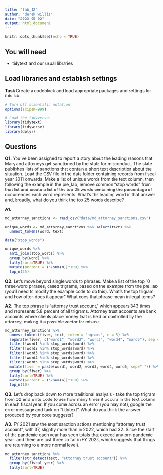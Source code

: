 ```yaml
---
title: "lab_12"
author: "derek willis"
date: "2023-05-02"
output: html_document
---
```


```r
knitr::opts_chunk$set(echo = TRUE)
```

## You will need

* tidytext and our usual libraries

## Load libraries and establish settings

**Task** Create a codeblock and load appropriate packages and settings for this lab.

```r
# Turn off scientific notation
options(scipen=999)

# Load the tidyverse.
library(tidytext)
library(tidyverse)
library(dplyr)
```

## Questions

**Q1.** You've been assigned to report a story about the leading reasons that Maryland attorneys get sanctioned by the state for misconduct. The state [publishes lists of sanctions](https://www.courts.state.md.us/attygrievance/sanctions) that contain a short text description about the situation. Load the CSV file in the data folder containing records from fiscal year 2011 onwards. Make a list of unique words from the text column, then following the example in the pre_lab, remove common "stop words" from that list and create a list of the top 25 words containing the percentage of occurrences each word represents. What's the leading word in that answer and, broadly, what do you think the top 25 words describe?

**A1.** 

```r
md_attorney_sanctions <- read_csv("data/md_attorney_sanctions.csv")

unique_words <- md_attorney_sanctions %>% select(text) %>%
  unnest_tokens(word, text)

data("stop_words")

unique_words %>%
  anti_join(stop_words) %>%
  group_by(word) %>%
  tally(sort=TRUE) %>%
  mutate(percent = (n/sum(n))*100) %>%
  top_n(25)

```

**Q2.** Let's move beyond single words to phrases. Make a list of the top 10 three-word phrases, called trigrams, based on the example from the pre_lab (you'll need to modify the example code to do this). What's the top trigram and how often does it appear? What does that phrase mean in legal terms?

**A2.** The top phrase is "attorney trust account," which appears 343 times and represents 5.8 percent of all trigrams. Attorney trust accounts are bank accounts where clients place money that is held or controlled by the attorney, making it a possible vector for misuse.

```r
md_attorney_sanctions %>%
  unnest_tokens(fiver, text, token = "ngrams", n = 5) %>%
  separate(fiver, c("word1", "word2", "word3", "word4", "word5"), sep = " ") %>%
  filter(!word1 %in% stop_words$word) %>%
  filter(!word2 %in% stop_words$word) %>%
  filter(!word3 %in% stop_words$word) %>%
  filter(!word4 %in% stop_words$word) %>%
  filter(!word5 %in% stop_words$word) %>%
  mutate(fiver = paste(word1, word2, word3, word4, word5, sep=" ")) %>%
  group_by(fiver) %>%
  tally(sort=TRUE) %>%
  mutate(percent = (n/sum(n))*100) %>%
  top_n(10)
```

**Q3.** Let's drop back down to more traditional analysis - take the top trigram from Q2 and write code to see how many times it occurs in the text column in each fiscal year. If you come across an error (you may not), google the error message and tack on "tidytext". What do you think the answer produced by your code suggests?

**A3.** FY 2021 saw the most sanction actions mentioning "attorney trust account", with 37, slightly more than in 2022, which had 32. Since the start of the pandemic each year has seen totals that exceed any pre-pandemic year (and there are just three so far in FY 2023, which suggests that things are returning to a more normal level).

```r
md_attorney_sanctions %>% 
  filter(str_detect(text, "attorney trust account")) %>% 
  group_by(fiscal_year) %>% 
  tally(sort=TRUE)


```
